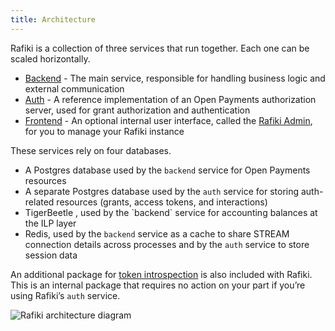 ```yaml
---
title: Architecture
---
```



Rafiki is a collection of three services that run together. Each one can be scaled horizontally.

- [Backend](/integration/deployment/services/backend-service) - The main service, responsible for handling business logic and external communication
- [Auth](/integration/deployment/services/auth-service) - A reference implementation of an Open Payments authorization server, used for grant authorization and authentication
- [Frontend](/integration/deployment/services/frontend-service) - An optional internal user interface, called the [Rafiki Admin](/admin/admin-user-guide), for you to manage your Rafiki instance

These services rely on four databases.

- A Postgres database used by the `backend` service for Open Payments resources
- A separate Postgres database used by the `auth` service for storing auth-related resources (grants, access tokens, and interactions)
- <LinkOut href='https://github.com/tigerbeetle/tigerbeetle'>
    TigerBeetle
  </LinkOut>
  , used by the `backend` service for accounting balances at the ILP layer
- Redis, used by the `backend` service as a cache to share STREAM connection details across processes and by the `auth` service to store session data

An additional package for [token introspection](/integration/deployment/services/token-introspection) is also included with Rafiki. This is an internal package that requires no action on your part if you’re using Rafiki’s `auth` service.

<img src='/img/rafiki-architecture.png' alt='Rafiki architecture diagram' />
